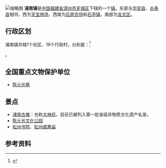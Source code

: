 {{中国乡级行政区|35/06/02/100/000
|景观照片文件名 = PunanShuangxi.jpg
|景观照片描述 = 浦南镇双溪村
| 总面积 = 64平方公里
| 户籍人口 = 29302人
}}
[[File:PunanGuli.jpg|缩略图]]
'''浦南镇'''是[[中华人民共和国|中国]][[福建省|福建省]][[漳州市|漳州市]][[芗城区|芗城区]]下辖的一个[[镇|镇]]。东部与[[华安县|华安县]]、[[长泰县|长泰县]]相邻，西为[[天宝林场|天宝林场]]，西南为[[后房农场|后房农场]]和[[石亭镇|石亭镇]]，南部为[[龙文区|龙文区]]。

== 行政区划 ==

浦南镇共辖1个社区、19个行政村，分别是：<ref>{{PRC admin/ref sgc|35/06/02/100/000}}</ref>

{{PRC admin/children|35/06/02/100/000}}。

==全国重点文物保护单位==
* [[陈元光墓|陈元光墓]]

==景点==
* [[浦南古傩|浦南古傩]]：也称[[大神尪|大神尪]]，目前已被列入第一批省级非物质文化遗产名录。
* [[陈元光文化公园|陈元光文化公园]]
* [[松州书院|松州书院]]、[[松州威惠庙|松州威惠庙]]

==参考资料==
{{reflist}}

{{PRC admin/navcat|35/06/02/100/000}}